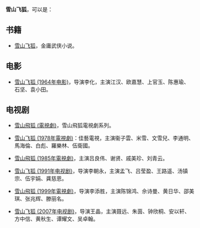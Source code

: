 '''雪山飞狐'''，可以是：
== 书籍 ==
* [[雪山飞狐|雪山飞狐]]，金庸武侠小说。

== 电影 ==
* [[雪山飞狐_(1964年电影)|雪山飞狐 (1964年电影)]]，导演李化，主演江汉、欧嘉慧、上官玉、陈惠瑜、石坚、袁小田。

== 电视剧 ==
* [[雪山飛狐_(電視劇)|雪山飛狐 (電視劇)]]，雪山飛狐電視劇系列。

* [[雪山飞狐_(1978年電視劇)|雪山飞狐 (1978年電視劇)]]：佳藝電視，主演衞子雲、米雪、文雪兒、李通明、馬海倫、白彪、羅樂林、伍衛國。

* [[雪山飛狐_(1985年電視劇)|雪山飛狐 (1985年電視劇)]]，主演吕良伟、谢贤、戚美珍、刘青云。

* [[雪山飞狐_(1991年电视剧)|雪山飞狐 (1991年电视剧)]]，导演李朝永，主演孟飞、吕莹盈、王路遥、汤镇宗、伍宇娟、龚慈恩。

* [[雪山飛狐_(1999年電視劇)|雪山飛狐 (1999年電視劇)]]，导演李添胜，主演陈锦鸿、佘诗曼、黄日华、邵美琪、张兆辉、滕丽名。

* [[雪山飞狐_(2007年电视剧)|雪山飞狐 (2007年电视剧)]]，导演王晶，主演聂远、朱茵、钟欣桐、安以轩、方中信、黄秋生、谭耀文、吴卓翰。

{{disambig|Cat=四字作品消歧义}}